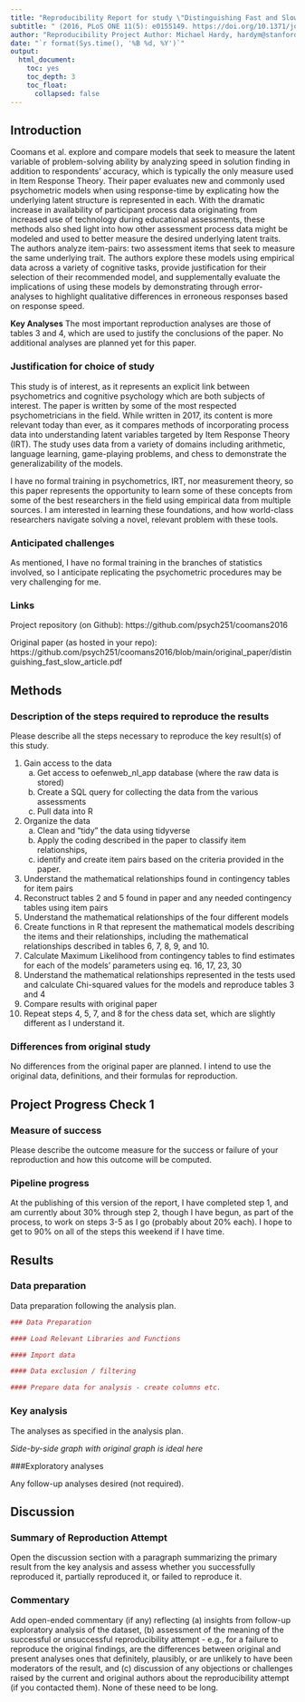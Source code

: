 ```yaml
---
title: "Reproducibility Report for study \"Distinguishing Fast and Slow Processes in Accuracy - Response Time Data\" by Coomans F, Hofman A, Brinkhuis M, van der Maas HLJ, and Maris G"
subtitle: " (2016, PLoS ONE 11(5): e0155149. https://doi.org/10.1371/journal.pone.0155149)"
author: "Reproducibility Project Author: Michael Hardy, hardym@stanford.edu"
date: "`r format(Sys.time(), '%B %d, %Y')`"
output:
  html_document:
    toc: yes
    toc_depth: 3
    toc_float:
      collapsed: false
---
```


<!-- Reproducibility reports should all use this template to standardize reporting across projects. These reports will be public supplementary materials that accompany the summary report(s) of the aggregate results. -->

## Introduction
Coomans et al. explore and compare models that seek to measure the latent variable of problem-solving ability by analyzing speed in solution finding in addition to respondents' accuracy, which is typically the only measure used in Item Response Theory. Their paper evaluates new and commonly used psychometric models when using response-time by explicating how the underlying latent structure is represented in each. With the dramatic increase in availability of participant process data originating from increased use of technology during educational assessments, these methods also shed light into how other assessment process data might be modeled and used to better measure the desired underlying latent traits. The authors analyze item-pairs: two assessment items that seek to measure the same underlying trait. The authors explore these models using empirical data across a variety of cognitive tasks, provide justification for their selection of their recommended model, and supplementally evaluate the implications of using these models by demonstrating through error-analyses to highlight qualitative differences in erroneous responses based on response speed. 

**Key Analyses** The most important reproduction analyses are those of tables 3 and 4, which are used to justify the conclusions of the paper. No additional analyses are planned yet for this paper.

### Justification for choice of study

This study is of interest, as it represents an explicit link between psychometrics and cognitive psychology which are both subjects of interest. The paper is written by some of the most respected psychometricians in the field. While written in 2017, its content is more relevant today than ever, as it compares methods of incorporating process data into understanding latent variables targeted by Item Response Theory (IRT). The study uses data from a variety of domains including arithmetic, language learning, game-playing problems, and chess to demonstrate the generalizability of the models. 

I have no formal training in psychometrics, IRT, nor measurement theory, so this paper represents the opportunity to learn some of these concepts from some of the best researchers in the field using empirical data from multiple sources. I am interested in learning these foundations, and how world-class researchers navigate solving a novel, relevant problem with these tools.

### Anticipated challenges

As mentioned, I have no formal training in the branches of statistics involved, so I anticipate replicating the psychometric procedures may be very challenging for me. 

### Links

Project repository (on Github): https://github.com/psych251/coomans2016

Original paper (as hosted in your repo): https://github.com/psych251/coomans2016/blob/main/original_paper/distinguishing_fast_slow_article.pdf 

## Methods

### Description of the steps required to reproduce the results

Please describe all the steps necessary to reproduce the key result(s) of this study. 

1. Gain access to the data
    a. Get access to oefenweb_nl_app database (where the raw data is stored)
    b. Create a SQL query for collecting the data from the various assessments
    c. Pull data into R
2. Organize the data
    a. Clean and "tidy" the data using tidyverse
    b. Apply the coding described in the paper to classify item relationships, 
    c. identify and create item pairs based on the criteria provided in the paper.
3. Understand the mathematical relationships found in contingency tables for item pairs
4. Reconstruct tables 2 and 5 found in paper and any needed contingency tables using item pairs
5. Understand the mathematical relationships of the four different models
6. Create functions in R that represent the mathematical models describing the items and their relationships, including the mathematical relationships described in tables 6, 7, 8, 9, and 10.
6. Calculate Maximum Likelihood from contingency tables to find estimates for each of the models' parameters using eq. 16, 17, 23, 30
7. Understand the mathematical relationships represented in the tests used and calculate Chi-squared values for the models and reproduce tables 3 and 4
8. Compare results with original paper
9. Repeat steps 4, 5, 7, and 8 for the chess data set, which are slightly different as I understand it.


### Differences from original study

No differences from the original paper are planned. I intend to use the original data, definitions, and their formulas for reproduction.

## Project Progress Check 1

### Measure of success

Please describe the outcome measure for the success or failure of your reproduction and how this outcome will be computed.


### Pipeline progress

At the publishing of this version of the report, I have completed step 1, and am currently about 30% through step 2, though I have begun, as part of the process, to work on steps 3-5 as I go (probably about 20% each). I hope to get to 90% on all of the steps this weekend if I have time.

## Results

### Data preparation

Data preparation following the analysis plan.
	
```r
### Data Preparation

#### Load Relevant Libraries and Functions

#### Import data

#### Data exclusion / filtering

#### Prepare data for analysis - create columns etc.
```

### Key analysis

The analyses as specified in the analysis plan.  

*Side-by-side graph with original graph is ideal here*

###Exploratory analyses

Any follow-up analyses desired (not required).  

## Discussion

### Summary of Reproduction Attempt

Open the discussion section with a paragraph summarizing the primary result from the key analysis and assess whether you successfully reproduced it, partially reproduced it, or failed to reproduce it.  

### Commentary

Add open-ended commentary (if any) reflecting (a) insights from follow-up exploratory analysis of the dataset, (b) assessment of the meaning of the successful or unsuccessful reproducibility attempt - e.g., for a failure to reproduce the original findings, are the differences between original and present analyses ones that definitely, plausibly, or are unlikely to have been moderators of the result, and (c) discussion of any objections or challenges raised by the current and original authors about the reproducibility attempt (if you contacted them).  None of these need to be long.

